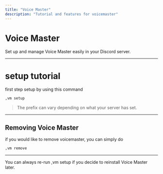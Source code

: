 ```yaml
---
title: "Voice Master"
description: "Tutorial and features for voicemaster"
---
```


#  Voice Master

Set up and manage Voice Master easily in your Discord server.

---

# setup tutorial
first step setup by using this command

```bash
,vm setup
```

> The prefix can vary depending on what your server has set.

---

## Removing Voice Master

if you would like to remove voicemaster, you can simply do

```bash
,vm remove
```
---

<Info>
You can always re-run <InlineCode>,vm setup</InlineCode> if you decide to reinstall Voice Master later.
</Info>
